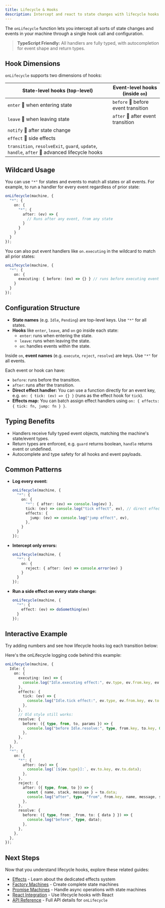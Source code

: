 ```yaml
---
title: Lifecycle & Hooks
description: Intercept and react to state changes with lifecycle hooks
---
```



The `onLifecycle` function lets you intercept all sorts of state changes and events in your machine through a single hook call and configuration.

> **TypeScript Friendly:** All handlers are fully typed, with autocompletion for event shape and return types.

## Hook Dimensions

`onLifecycle` supports two dimensions of hooks:

| State-level hooks (top-level) | Event-level hooks (inside `on`) |
|------------------------------|---------------------------------|
| `enter`  when entering state | `before`  before event transition |
| `leave`  when leaving state  | `after`  after event transition  |
| `notify`  after state change |                                 |
| `effect`  side effects       |                                 |
| `transition`, `resolveExit`, `guard`, `update`, `handle`, `after`  advanced lifecycle hooks | |

## Wildcard Usage
You can use `"*"` for states and events to match all states or all events. For example, to run a handler for every event regardless of prior state:

```ts
onLifecycle(machine, {
  "*": {
    on: {
      "*": {
        after: (ev) => {
          // Runs after any event, from any state
        }
      }
    }
  }
});
```
You can also put event handlers like `on.executing` in the wildcard to match all prior states:
```ts
onLifecycle(machine, {
  "*": {
    on: {
      executing: { before: (ev) => {} } // runs before executing event for any state
    }
  }
});
```

## Configuration Structure

- **State names** (e.g. `Idle`, `Pending`) are top-level keys. Use `"*"` for all states.
- **Hooks** like `enter`, `leave`, and `on` go inside each state:
  - `enter`: runs when entering the state.
  - `leave`: runs when leaving the state.
  - `on`: handles events within the state.

Inside `on`, **event names** (e.g. `execute`, `reject`, `resolve`) are keys. Use `"*"` for all events.

Each event or hook can have:
- `before`: runs before the transition.
- `after`: runs after the transition.
- **Direct effect handler:** You can use a function directly for an event key, e.g. `on: { tick: (ev) => {} }` (runs as the effect hook for `tick`).
- **Effects map:** You can batch assign effect handlers using `on: { effects: { tick: fn, jump: fn } }`.

## Typing Benefits
- Handlers receive fully typed event objects, matching the machine's state/event types.
- Return types are enforced, e.g. `guard` returns boolean, `handle` returns event or undefined.
- Autocomplete and type safety for all hooks and event payloads.

## Common Patterns
- **Log every event:**
  ```ts
  onLifecycle(machine, {
    "*": {
      on: {
        "*": { after: (ev) => console.log(ev) },
        tick: (ev) => console.log("tick effect", ev), // direct effect handler
        effects: {
          jump: (ev) => console.log("jump effect", ev),
        },
      }
    }
  });
  ```
- **Intercept only errors:**
  ```ts
  onLifecycle(machine, {
    "*": {
      on: {
        reject: { after: (ev) => console.error(ev) }
      }
    }
  });
  ```
- **Run a side effect on every state change:**
  ```ts
  onLifecycle(machine, {
    "*": {
      effect: (ev) => doSomething(ev)
    }
  });
  ```

## Interactive Example

Try adding numbers and see how lifecycle hooks log each transition below:

<div className="not-content">
  <LifecycleDemo client:only="react" />
</div>

Here's the onLifecycle logging code behind this example:

```ts
onLifecycle(machine, {
  Idle: {
    on: {
      executing: (ev) => {
        console.log("Idle.executing effect:", ev.type, ev.from.key, ev.to.key);
      },
      effects: {
        tick: (ev) => {
          console.log("Idle.tick effect:", ev.type, ev.from.key, ev.to.key);
        },
      },
      // Old style still works:
      resolve: {
        before: ({ type, from, to, params }) => {
          console.log("before Idle.resolve:", type, from.key, to.key, Object.keys(params));
        },
      },
    },
  },
  "*": {
    on: {
      "*": {
        after: (ev) => {
          console.log(`[${ev.type}]:`, ev.to.key, ev.to.data);
        },
      },
      reject: {
        after: ({ type, from, to }) => {
          const { name, stack, message } = to.data;
          console.log("after", type, "from", from.key, name, message, stack);
        },
      },
      resolve: {
        before: ({ type, from: _from, to: { data } }) => {
          console.log("before", type, data);
        },
      },
    },
  },
});
```

## Next Steps

Now that you understand lifecycle hooks, explore these related guides:

- [Effects](/guides/effects) - Learn about the dedicated effects system
- [Factory Machines](/guides/machines) - Create complete state machines
- [Promise Machines](/guides/promises) - Handle async operations with state machines
- [React Integration](/guides/integrations) - Use lifecycle hooks with React
- [API Reference](/api/onLifecycle) - Full API details for `onLifecycle`
